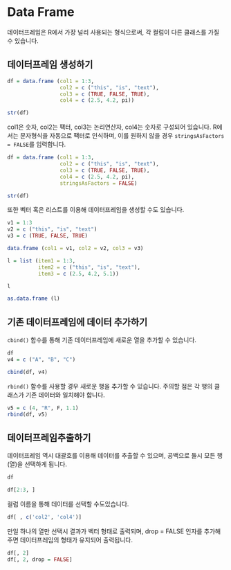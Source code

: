 # Data Frame

데이터프레임은 R에서 가장 널리 사용되는 형식으로써, 각 컬럼이 다른 클래스를 가질 수 있습니다.

## 데이터프레임 생성하기


```r
df = data.frame (col1 = 1:3,
                 col2 = c ("this", "is", "text"),
                 col3 = c (TRUE, FALSE, TRUE),
                 col4 = c (2.5, 4.2, pi))

str(df)
```

col1은 숫자, col2는 팩터, col3는 논리연산자, col4는 숫자로 구성되어 있습니다. R에서는 문자형식을 자동으로 팩터로 인식하며, 이를 원하지 않을 경우 `stringsAsFactors = FALSE`를 입력합니다.

```r
df = data.frame (col1 = 1:3,
                 col2 = c ("this", "is", "text"),
                 col3 = c (TRUE, FALSE, TRUE),
                 col4 = c (2.5, 4.2, pi),
                 stringsAsFactors = FALSE)

str(df)
```

또한 벡터 혹은 리스트를 이용해 데이터프레임을 생성할 수도 있습니다.

```r
v1 = 1:3
v2 = c ("this", "is", "text")
v3 = c (TRUE, FALSE, TRUE)

data.frame (col1 = v1, col2 = v2, col3 = v3)
```

```r
l = list (item1 = 1:3,
          item2 = c ("this", "is", "text"),
          item3 = c (2.5, 4.2, 5.1))

l
```

```r
as.data.frame (l)
```

## 기존 데이터프레임에 데이터 추가하기

`cbind()` 함수를 통해 기존 데이터프레임에 새로운 열을 추가할 수 있습니다.

```r
df
v4 = c ("A", "B", "C")
```

```r
cbind(df, v4)
```

`rbind()` 함수를 사용할 경우 새로운 행을 추가할 수 있습니다. 주의할 점은 각 행의 클래스가 기존 데이터와 일치해야 합니다.

```r
v5 = c (4, "R", F, 1.1)
rbind(df, v5)
```

## 데이터프레임추출하기

데이터프레임 역시 대괄호를 이용해 데이터를 추출할 수 있으며, 공백으로 둘시 모든 행(열)을 선택하게 됩니다.

```r
df

df[2:3, ]
```

컬럼 이름을 통해 데이터를 선택할 수도있습니다.

```r
df[ , c('col2', 'col4')]
```

만일 하나의 열만 선택시 결과가 벡터 형태로 출력되며, drop = FALSE 인자를 추가해주면 데이터프레임의 형태가 유지되어 출력됩니다.

```r
df[, 2]
df[, 2, drop = FALSE]
```